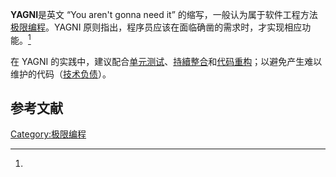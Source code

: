 '''YAGNI'''是英文 “You aren't gonna need it” 的缩写，一般认为属于软件工程方法[[极限编程|极限编程]]。YAGNI 原则指出，程序员应该在面临确凿的需求时，才实现相应功能。<ref name=XPe/>

在 YAGNI 的实践中，建议配合[[单元测试|单元测试]]、[[持續整合|持續整合]]和[[代码重构|代码重构]]；以避免产生难以维护的代码（[[技术负债|技术负债]]）。

==参考文献==

{{Reflist|refs=
<ref name="XPe">
   ''Extreme Programming examined'', Giancarlo Succi,
   Michele Marchesi, 2001, 569 pages, webpage:
   [https://books.google.com/books?id=VSChTNjn_O0C&q=%22you+aren't+gonna+need+it%22 Books-Google-VSCh],
   "XP says 'do the simplest thing that could possibly work '
   because 'you aren't gonna need it'."
</ref>
}}

[[Category:极限编程|Category:极限编程]]